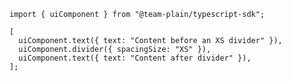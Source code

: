 ```tsx
import { uiComponent } from "@team-plain/typescript-sdk";

[
  uiComponent.text({ text: "Content before an XS divider" }),
  uiComponent.divider({ spacingSize: "XS" }),
  uiComponent.text({ text: "Content after divider" }),
];
```
